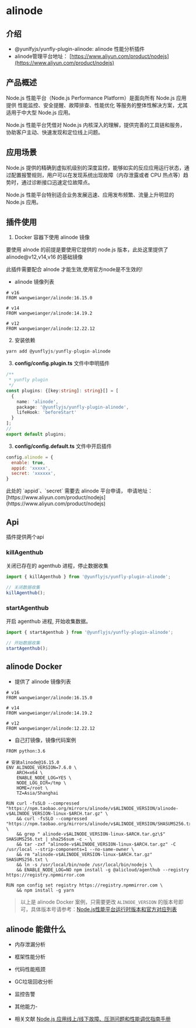 # alinode


## 介绍

- @yunlfyjs/yunfly-plugin-alinode: alinode 性能分析插件
- alinode管理平台地址： [https://www.aliyun.com/product/nodejs](https://www.aliyun.com/product/nodejs)

## 产品概述

Node.js 性能平台（Node.js Performance Platform）是面向所有 Node.js 应用提供 性能监控、安全提醒、故障排查、性能优化 等服务的整体性解决方案，尤其适用于中大型 Node.js 应用。

Node.js 性能平台凭借对 Node.js 内核深入的理解，提供完善的工具链和服务，协助客户主动、快速发现和定位线上问题。

## 应用场景

Node.js 提供的精确到虚拟机级别的深度监控，能够如实的反应应用运行状态，通过配置报警规则，用户可以在发现系统出现故障（内存泄露或者 CPU 热点等）趋势时，通过诊断接口迅速定位故障点。

Node.js 性能平台特别适合业务发展迅速、应用发布频繁、流量上升明显的 Node.js 应用。

## 插件使用

1. Docker 容器下使用 alinode 镜像

要使用 alnode 的前提是要使用它提供的 node.js 版本，此处这里提供了 alinode@v12,v14,v16 的基础镜像

<Callout type="default">
  此插件需要配合 alnode 才能生效,使用官方node是不生效的!
</Callout>

- alinode 镜像列表

```shell
# v16
FROM wangweianger/alinode:16.15.0

# v14
FROM wangweianger/alinode:14.19.2

# v12
FROM wangweianger/alinode:12.22.12
```

2. 安装依赖

```js
yarn add @yunflyjs/yunfly-plugin-alinode
```

3. **config/config.plugin.ts** 文件中申明插件

```ts
/**
 * yunfly plugin
 */
const plugins: {[key:string]: string}[] = [
  {
    name: 'alinode',
    package: '@yunflyjs/yunfly-plugin-alinode',
    lifeHook: 'beforeStart'
  }
];
// 
export default plugins;
```

3. **config/config.default.ts** 文件中开启插件

```js
config.alinode = {
  enable: true,
  appid: 'xxxxx',
  secret: 'xxxxxx',
}
```

<Callout type="default">
  此处的 `appid`、`secret` 需要去 alinode 平台申请， 申请地址：[https://www.aliyun.com/product/nodejs](https://www.aliyun.com/product/nodejs)
</Callout>


## Api

插件提供两个api

### killAgenthub

关闭已存在的 agenthub 进程，停止数据收集

```ts
import { killAgenthub } from '@yunflyjs/yunfly-plugin-alinode';

// 关闭数据收集
killAgenthub();
```

### startAgenthub

开启 agenthub 进程, 开始收集数据。

```ts
import { startAgenthub } from '@yunflyjs/yunfly-plugin-alinode';

// 开始数据收集
startAgenthub();
```

## alinode Docker

- 提供了 alinode 镜像列表

```shell
# v16
FROM wangweianger/alinode:16.15.0

# v14
FROM wangweianger/alinode:14.19.2

# v12
FROM wangweianger/alinode:12.22.12
```

- 自己打镜像，镜像代码案例

```shell
FROM python:3.6

# 安装alinode@16.15.0
ENV ALINODE_VERSION=7.6.0 \ 
    ARCH=x64 \
    ENABLE_NODE_LOG=YES \
    NODE_LOG_DIR=/tmp \
    HOME=/root \
    TZ=Asia/Shanghai

RUN curl -fsSLO --compressed "https://npm.taobao.org/mirrors/alinode/v$ALINODE_VERSION/alinode-v$ALINODE_VERSION-linux-$ARCH.tar.gz" \
    && curl -fsSLO --compressed "https://npm.taobao.org/mirrors/alinode/v$ALINODE_VERSION/SHASUMS256.txt" \
    && grep " alinode-v$ALINODE_VERSION-linux-$ARCH.tar.gz\$" SHASUMS256.txt | sha256sum -c - \
    && tar -zxf "alinode-v$ALINODE_VERSION-linux-$ARCH.tar.gz" -C /usr/local --strip-components=1 --no-same-owner \
    && rm "alinode-v$ALINODE_VERSION-linux-$ARCH.tar.gz" SHASUMS256.txt \
    && ln -s /usr/local/bin/node /usr/local/bin/nodejs \
    && ENABLE_NODE_LOG=NO npm install -g @alicloud/agenthub --registry https://registry.npmmirror.com

RUN npm config set registry https://registry.npmmirror.com \
    && npm install -g yarn
```

> 以上是 alinode Docker 案例，只需要更改 `ALINODE_VERSION` 的版本号即可，具体版本号请参考：[Node.js性能平台运行时版本和官方对应列表](https://help.aliyun.com/document_detail/60811.html?spm=a2c4g.60322.0.0.37792bebMZCTkC)


## alinode 能做什么

- 内存泄漏分析
- 框架性能分析
- 代码性能瓶颈
- GC垃圾回收分析
- 监控告警
- 其他能力- 

- 相关文献 [Node.js 应用线上/线下故障、压测问题和性能调优指南手册](https://github.com/aliyun-node/Node.js-Troubleshooting-Guide)



